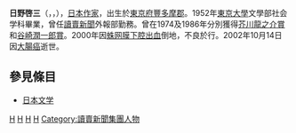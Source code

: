 {{japanese|japanese=日野 啓三|kana=ひの けいぞう|romaji=Hino Keizo}}
'''日野啓三'''（{{lang|ja|日野 啓三}}，{{lang|ja|ひの けいぞう}}，{{bd|1929年|6月14日|2002年|10月14日|}}），[[日本|日本]][[作家|作家]]，出生於[[東京府|東京府]][[豐多摩郡|豐多摩郡]]。1952年[[東京大學|東京大學]]文學部社会学科畢業，曾任[[讀賣新聞|讀賣新聞]]外報部勤務。曾在1974及1986年分別獲得[[芥川龍之介賞|芥川龍之介賞]]和[[谷崎潤一郎賞|谷崎潤一郎賞]]。2000年因[[蛛网膜下腔出血|蛛网膜下腔出血]]倒地，不良於行。2002年10月14日因[[大腸癌|大腸癌]]逝世。

==參見條目==
*[[日本文学|日本文学]]

{{Authority control}}
{{Japan-writer-stub}}
{{DEFAULTSORT:Hino Keizo}}
[[Category:日本作家|H]]
[[Category:東京都出身人物|H]]
[[Category:芥川獎獲獎者|H]]
[[Category:東京大學校友|H]]
[[Category:讀賣新聞集團人物|Category:讀賣新聞集團人物]]